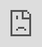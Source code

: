 ```yaml
---
layout: default
title: "Punctuality"
description: "This page provides an overview of the traffic, ATFM delay, punctuality (OTP15) and percentage of operated schedules in the EUROCONTROL Area."
---
```


```r
## libraries
library(fs)
library(tibble)
library(dplyr)
library(stringr)
library(googlesheets4)
library(lubridate)
```


<style type="text/css">

  .resp-iframe {
      position: absolute;
      top: 0;
      left: 0;
      width: 100%;
      height: 100%;
      border: 0;
   }  
   
@media screen and (min-width:960px) {
  .Scorecard {
    margin: 0px;
    padding: 0px;
    font-size: 32px;
    font-weight: bold;
    color: #161b21;
    text-align: left;
  }

  .Scorecard2 {
    margin: 0px;
    padding: 0px;
    padding-top: 7px;
    font-size: 26px;
    font-weight: bold;
    color: #161b21;
    text-align: left;
  }
  
  #delay-plot{
    margin-left:10px;
  }
  
}

@media screen and (max-width:960px) {

  .Scorecard {
    margin: 0px;
    padding: 0px;
    font-size: 20px;
    font-weight: bold;
    color: #161b21;
    text-align: left;
  }

  .Scorecard2 {
    margin: 0px;
    padding: 0px;
    padding-top: 7px;
    font-size: 18px;
    font-weight: bold;
    color: #161b21;
    text-align: left;
  }
}


@media screen and (max-width:1200px) {

  #ctry-pun, #apt-pun {
    height: 360px;
  }
}

@media screen and (min-width:1200px) {

  #ctry-pun, #apt-pun {
    height: 705px;
  }
}


  </style>
  
This page provides an overview of the traffic, [ATFM delay](/definition/atfm-delay/), [punctuality (OTP15)](/definition/punctuality/) and percentage of [operated schedules](/definition/opschedules/) in the [EUROCONTROL Area](/definition/eurocontrol-area/). For a more detailed analysis consult our [Daily traffic variation dashboard](https://www.eurocontrol.int/Economics/DailyPunctuality-States.html){target="_blank"}. Information on en-route and terminal [service units](/acronym/su/) from the [Central Route Charges Office of EUROCONTROL (CRCO)](https://www.eurocontrol.int/crco){target="_blank"} is available from our [Service Units dashboard](https://www.eurocontrol.int/ServiceUnits/Dashboard/EnRouteMainDashboard.html){target="_blank"}.

<ul class="nav nav-tabs mb-1">
  <li class="nav-item">
    <a class="nav-link" href="/traffic/">Flights</a>
  </li>
  <li class="nav-item">
    <a class="nav-link" href="/traffic/delay/">ATFM Delays</a>
  </li>
  <li class="nav-item">
    <a class="nav-link active" aria-current="page">Punctuality</a>
  </li>  
</ul>

<!-- Network dly section -->
#### EUROCONTROL area (Network view)  
<div class="container">
<div class="row align-items-start">
<div class="col-sm-3">
<div style=" height: 410px;">
<iframe id="delay-plot" class="resp-iframe" src="https://www.eurocontrol.int/Economics/Oscar/plot-pun-nw-gauge.html" frameborder="0" style="border:0;" >
</iframe>
</div>
</div><!-- closes col md-3-->
  
<div class="col-sm-9">
<div style=" margin-top: 0px; height: 450px;">
<iframe id="delay-plot" class="resp-iframe" src="https://www.eurocontrol.int/Economics/Oscar/plot-pun-nw-evo.html" frameborder="0" style="border:0;" >
</iframe>
</div><!-- closes iframe container -->
</div><!-- closes col -->
</div><!-- closes row -->
</div><!-- closes container -->
<a href="https://www.eurocontrol.int/Economics/Download/Network_Punctuality.xlsx" class="btn btn-info" role="button" target="_blank">{{% dwnld_i %}} Download network punctuality data</a>

<div class="flex-container mt-2">

<div class="row align-items-start">
<div class="col-md-6" >
#### State view
[Punctuality (OTP15)](/definition/punctuality/) and percentage of [operated schedules](/definition/opschedules/) per State.
<div class="row align-items-start">
<div class="col-12">
<div id="ctry-pun">
<iframe id="ctry-pun-table" class="resp-iframe" src="https://www.eurocontrol.int/Economics/Oscar/plot-pun-state-table.html" frameborder="0" style="border:0;" >
</iframe>
</div><!-- closes iframe container -->
</div><!-- closes col 12-->
</div><!-- closes secondary row-->
</div><!-- closes col 6-->

<div class="col-md-6" >
#### Airport view
[Punctuality (OTP15)](/definition/punctuality/) and percentage of [operated schedules](/definition/opschedules/) for main EUROCONTROL airports.
<div class="row align-items-start">
<div class="col-12">
<div id="apt-pun">
<iframe id="acc-pun-table" class="resp-iframe" src="https://www.eurocontrol.int/Economics/Oscar/plot-pun-apt-table.html" frameborder="0" style="border:0;" >
</iframe>
</div><!-- closes iframe container -->
</div><!-- closes col 12-->
</div><!-- closes secondary row-->
</div><!-- closes col 6-->
</div><!-- closes row -->
</div><!-- closes container -->
<br>
<a href="https://www.eurocontrol.int/Economics/Download/Stakeholder_Punctuality.xlsx" class="btn btn-info" role="button" target="_blank">{{% dwnld_i %}} Download State/airport punctuality data</a>
<!-- </div><!-- closes tab pane-> -->
<!-- </div><!-- closes tab content-> -->




